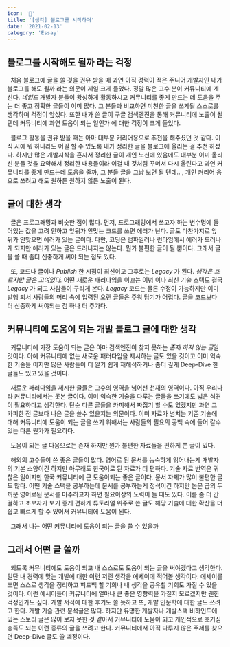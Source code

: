 ```yaml
---
icon: '🤔'
title: '[생각] 블로그를 시작하며'
date: '2021-02-13'
category: 'Essay'
---
```


## 블로그를 시작해도 될까 라는 걱정

&nbsp; 처음 블로그에 글을 쓸 것을 권유 받을 때 과연 아직 경력이 적은 주니어 개발자인 내가 블로그를 해도 될까 라는 의문이 제일 크게 들었다. 정말 많은 고수 분이 커뮤니티에 계신다. _네임드_ 개발자 분들이 왕성하게 활동하시고 커뮤니티를 좋게 만드는 데 도움을 주는 더 좋고 정확한 글들이 이미 많다. 그 분들과 비교하면 미천한 글을 쓰게될 스스로를 생각하며 걱정이 앞섰다. 또한 내가 쓴 글이 구글 검색엔진을 통해 커뮤니티에 노출이 될 텐데 커뮤니티에 과연 도움이 되는 일인가 에 대한 걱정이 크게 들었다.

&nbsp; 블로그 활동을 권유 받을 때는 아마 대부분 커리어용으로 추천을 해주셨던 것 같다. 이직 시에 뭐 하나라도 어필 할 수 있도록 내가 정리한 글을 블로그에 올리는 걸 추천 하셨다. 하지만 많은 개발지식을 혼자서 정리한 글이 개인 노션에 있음에도 대부분 이미 올리신 분들 것을 요약해서 정리한 내용들이라 이걸 내 것처럼 꾸며서 다시 올린다고 과연 커뮤니티를 좋게 만드는데 도움을 줄까, 그 분들 글을 그냥 보면 될 텐데.. , 개인 커리어 용으로 쓰려고 해도 원하든 원하지 않든 노출이 된다.

## 글에 대한 생각

&nbsp; 글은 프로그래밍과 비슷한 점이 많다. 먼저, 프로그래밍에서 쓰고자 하는 변수명에 들어있는 값을 고려 안하고 앞뒤가 안맞는 코드를 쓰면 에러가 난다. 글도 마찬가지로 앞 뒤가 안맞으면 에러가 있는 글이다. 다만, 코딩은 컴파일러나 런타임에서 에러가 드러나게 되지만 에러가 있는 글은 드러나지는 않는다. 뭔가 불편한 글이 될 뿐이다. 그래서 글을 쓸 때 좀더 신중하게 써야 되는 점도 있다.

&nbsp; 또, 코드나 글이나 _Publish_ 한 시점이 최신이고 그후로는 _Legacy_ 가 된다. _생각은 흐르지만 글은 고여있다._ 어떤 새로운 패러다임을 이끄는 이념 이나 최신 기술 스택도 결국 _Legacy_ 가 되고 사람들이 구리게 본다. _Legacy_ 코드는 물론 수정이 가능하지만 이미 발행 되서 사람들의 머리 속에 입력된 오랜 글들은 주워 담기가 어렵다. 글을 코드보다 더 신중하게 써야되는 점 하나 더 추가다.

## 커뮤니티에 도움이 되는 개발 블로그 글에 대한 생각

&nbsp; 커뮤니티에 가장 도움이 되는 글은 아마 검색엔진이 찾지 못하는 *존재 하지 않는 글*일 것이다. 아예 커뮤니티에 없는 새로운 패러다임을 제시하는 글도 있을 것이고 이미 익숙한 기술들 이지만 많은 사람들이 더 알기 쉽게 재해석하거나 좀더 깊게 Deep-Dive 한 글들도 있고 있을 것이다.

&nbsp; 새로운 패러다임을 제시한 글들은 고수의 영역을 넘어선 천재의 영역이다. 아직 우리나라 커뮤니티에서는 못본 글이다. 이미 익숙한 기술을 다루는 글들을 쓰기에도 넓은 식견이 필요하다고 생각한다. 단순 다른 글들을 카피해서 짜집기 할 수도 있겠지만 과연 그 카피한 전 글보다 나은 글을 쓸수 있을지는 의문이다. 이미 자료가 넘치는 기존 기술에 대해 커뮤니티에 도움이 되는 글을 쓰기 위해서는 사람들의 필요의 공백 속에 들어 갈수 있는 다른 뭔가가 필요하다.

&nbsp; 도움이 되는 글 다음으로는 존재 하지만 뭔가 불편한 자료들을 편하게 쓴 글이 있다.

&nbsp; 해외의 고수들이 쓴 좋은 글들이 많다. 영어로 된 문서를 능숙하게 읽어내는게 개발자의 기본 소양이긴 하지만 아무래도 한국어로 된 자료가 더 편하다. 기술 자료 번역은 귀찮은 일이지만 한국 커뮤니티에 큰 도움이되는 좋은 글이다. 문서 자체가 많이 불편한 글도 많다. 어떤 기술 스택을 공부하는데 문서를 공부하는게 정석이긴 하지만 논문 급의 두꺼운 영어로된 문서를 마주하고자 하면 필요이상의 노력이 들 때도 있다. 이를 좀 더 간결하고 초보자가 보기 좋게 편하게 튜토리얼 위주로 쓴 글도 해당 기술에 대한 확산을 더 쉽고 빠르게 할 수 있어서 커뮤니티에 도움이 된다.

&nbsp; 그래서 나는 어떤 커뮤니티에 도움이 되는 글을 쓸 수 있을까

## 그래서 어떤 글 쓸까

&nbsp; 되도록 커뮤니티에도 도움이 되고 내 스스로도 도움이 되는 글을 써야겠다고 생각한다. 일단 내 경력에 맞는 개발에 대한 이런 저런 생각을 에세이에 적어볼 생각이다. 에세이를 쓰면 스스로 생각을 정리하고 피드백 할 기회나 내 생각을 공유할 기회도 가질 수 있을 것이다. 이런 에세이들이 커뮤니티에 얼마나 큰 좋은 영향력을 가질지 모르겠지만 괜한 걱정인가도 싶다. 개발 서적에 대한 후기도 쓸 듯하고 또, 개발 인문학에 대한 글도 쓰려고 한다. 개발 기술 관련 분석글은 많다. 하지만 유명한 개발자나 개발스택 비하인드에 있는 스토리 글은 많이 보지 못한 것 같아서 커뮤니티에 도움이 되고 개인적으로 호기심 충족도 되는 이런 종류의 글을 쓰려고 한다. 커뮤니티에서 아직 다루지 않은 주제를 찾으면 Deep-Dive 글도 쓸 예정이다.
